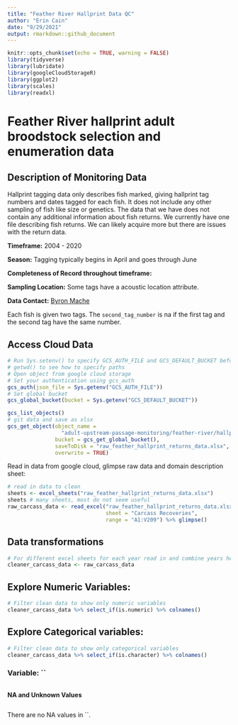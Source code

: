 ```yaml
---
title: "Feather River Hallprint Data QC"
author: "Erin Cain"
date: "9/29/2021"
output: rmarkdown::github_document
---
```


```r
knitr::opts_chunk$set(echo = TRUE, warning = FALSE)
library(tidyverse)
library(lubridate)
library(googleCloudStorageR)
library(ggplot2)
library(scales)
library(readxl)
```

# Feather River hallprint adult broodstock selection and enumeration data

## Description of Monitoring Data

Hallprint tagging data only describes fish marked, giving hallprint tag numbers and dates tagged for each fish. It does not include any other sampling of fish like size or genetics. The data that we have does not contain any additional information about fish returns. We currently have one file describing fish returns. We can likely acquire more but there are issues with the return data. 

**Timeframe:** 2004 - 2020 
  
**Season:** Tagging typically begins in April and goes through June
  
**Completeness of Record throughout timeframe:** 
  
**Sampling Location:** Some tags have a acoustic location attribute. 
   
  
**Data Contact:** [Byron Mache](mailto:Byron.Mache@water.ca.gov) 
  
Each fish is given two tags. The `second_tag_number` is na if the first tag and the second tag have the same number. 
  
## Access Cloud Data
  
```r
# Run Sys.setenv() to specify GCS_AUTH_FILE and GCS_DEFAULT_BUCKET before running 
# getwd() to see how to specify paths 
# Open object from google cloud storage
# Set your authentication using gcs_auth
gcs_auth(json_file = Sys.getenv("GCS_AUTH_FILE"))
# Set global bucket 
gcs_global_bucket(bucket = Sys.getenv("GCS_DEFAULT_BUCKET"))

gcs_list_objects()
# git data and save as xlsx
gcs_get_object(object_name = 
                 "adult-upstream-passage-monitoring/feather-river/hallprint/data-raw/returns/FRFH HP RUN DATA 2018 as of 9-10-20.xlsx",
               bucket = gcs_get_global_bucket(),
               saveToDisk = "raw_feather_hallprint_returns_data.xlsx",
               overwrite = TRUE)
```

Read in data from google cloud, glimpse raw data and domain description sheet: 
```r
# read in data to clean 
sheets <- excel_sheets("raw_feather_hallprint_returns_data.xlsx")
sheets # many sheets, most do not seem useful 
raw_carcass_data <- read_excel("raw_feather_hallprint_returns_data.xlsx", 
                               sheet = "Carcass Recoveries",
                               range = "A1:V209") %>% glimpse()
```

## Data transformations

```r
# For different excel sheets for each year read in and combine years here
cleaner_carcass_data <- raw_carcass_data
```


## Explore Numeric Variables: {.tabset}


```r
# Filter clean data to show only numeric variables 
cleaner_carcass_data %>% select_if(is.numeric) %>% colnames()
```

## Explore Categorical variables: {.tabset}

```r
# Filter clean data to show only categorical variables
cleaner_carcass_data %>% select_if(is.character) %>% colnames()
```

### Variable: ``

```r

```

**NA and Unknown Values**
```r

```
There are no NA values in ``. 
